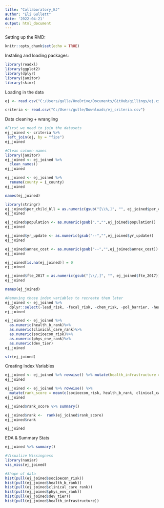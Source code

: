 ---
title: "Collaboratory_EJ"
author: "Eli Gullett"
date: '2022-04-21'
output: html_document
---
Setting up the RMD:
```{r setup, include=FALSE}
knitr::opts_chunk$set(echo = TRUE)
```

Instaling and loading packages:
```{r}
library(readxl)
library(ggplot2)
library(dplyr)
library(janitor)
library(skimr)
```

Loading in the data

```{r, echo=FALSE}
ej <- read.csv("C:/Users/gulle/OneDrive/Documents/GitHub/gillings/ej.csv")

criteria <- read.csv("C:/Users/gulle/Downloads/ej_criteria.csv")
```

Data cleaning + wrangling
```{r}
#First we need to join the datasets
ej_joined <- criteria %>% 
 left_join(ej, by = "fips")
ej_joined

#Clean column names
library(janitor)
ej_joined <- ej_joined %>%
  clean_names()
ej_joined

ej_joined <- ej_joined %>%
  rename(county = i_county)
ej_joined

names(ej_joined)

library(stringr)
ej_joined$per_child_bll = as.numeric(gsub("[\\%,]", "", ej_joined$per_child_bll))
ej_joined

ej_joined$population <- as.numeric(gsub(",","",ej_joined$population))
ej_joined

ej_joined$yr_update <- as.numeric(gsub("--","",ej_joined$yr_update))
ej_joined

ej_joined$annex_cost <- as.numeric(gsub("--","",ej_joined$annex_cost))
ej_joined

ej_joined[is.na(ej_joined)] = 0
ej_joined

ej_joined$fte_2017 = as.numeric(gsub("[\\/,]", "", ej_joined$fte_2017))
ej_joined

names(ej_joined)

#Removing those index variables to recreate them later
ej_joined <- ej_joined %>%
  dplyr::select(-lead_risk, -fecal_risk, -chem_risk, -pol_barrier, -health_infrastructure)
ej_joined

ej_joined <- ej_joined %>%
  as.numeric(health_b_rank)%>%
  as.numeric(clinical_care_rank)%>%
  as.numeric(socioecon_risk)%>%
  as.numeric(phys_env_rank)%>%
  as.numeric(dev_tier)
ej_joined

str(ej_joined)
```

Creating Index Variables
```{r}
ej_joined <- ej_joined %>% rowwise() %>% mutate(health_infrastructure = mean(c(health_b_rank, fte_2017)))
ej_joined

ej_joined <- ej_joined %>% rowwise() %>%
  mutate(rank_score = mean(c(socioecon_risk, health_b_rank, clinical_care_rank, phys_env_rank, dev_tier, health_infrastructure)))
ej_joined

ej_joined$rank_score %>% summary()

ej_joined$rank <-  rank(ej_joined$rank_score)
ej_joined$rank

ej_joined

```

EDA & Summary Stats
```{r}
ej_joined %>% summary()

#Visualize Missingness
library(naniar)
vis_miss(ej_joined)

#Shape of data
hist(pull(ej_joined$socioecon_risk))
hist(pull(ej_joined$health_b_rank))
hist(pull(ej_joined$clinical_care_rank))
hist(pull(ej_joined$phys_env_rank))
hist(pull(ej_joined$dev_tier))
hist(pull(ej_joined$health_infrastructure))
```